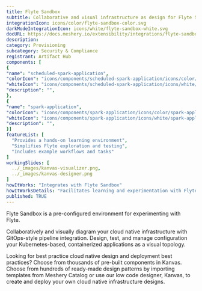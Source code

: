 ```yaml
---
title: Flyte Sandbox
subtitle: Collaborative and visual infrastructure as design for Flyte Sandbox
integrationIcon: icons/color/flyte-sandbox-color.svg
darkModeIntegrationIcon: icons/white/flyte-sandbox-white.svg
docURL: https://docs.meshery.io/extensibility/integrations/flyte-sandbox
description: 
category: Provisioning
subcategory: Security & Compliance
registrant: Artifact Hub
components: [
{
"name": "scheduled-spark-application",
"colorIcon": "icons/components/scheduled-spark-application/icons/color/scheduled-spark-application-color.svg",
"whiteIcon": "icons/components/scheduled-spark-application/icons/white/scheduled-spark-application-white.svg",
"description": "",
},
{
"name": "spark-application",
"colorIcon": "icons/components/spark-application/icons/color/spark-application-color.svg",
"whiteIcon": "icons/components/spark-application/icons/white/spark-application-white.svg",
"description": "",
}]
featureList: [
  "Provides a hands-on learning environment",
  "Simplifies Flyte exploration and testing",
  "Includes example workflows and tasks"
]
workingSlides: [
  ../_images/kanvas-visualizer.png,
  ../_images/kanvas-designer.png
]
howItWorks: "Integrates with Flyte Sandbox"
howItWorksDetails: "Facilitates learning and experimentation with Flyte"
published: TRUE
---
```

<p>
Flyte Sandbox is a pre-configured environment for experimenting with Flyte.
</p>
<p>
    Collaboratively and visually diagram your cloud native infrastructure with GitOps-style pipeline integration. Design, test, and manage configuration your Kubernetes-based, containerized applications as a visual topology.
</p>
<p>
    Looking for best practice cloud native design and deployment best practices? Choose from thousands of pre-built components in Kanvas. Choose from hundreds of ready-made design patterns by importing templates from Meshery Catalog or use our low code designer, Kanvas, to create and deploy your own cloud native infrastructure designs.
</p>
